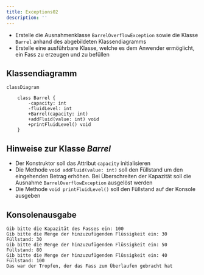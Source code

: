 ```yaml
---
title: Exceptions02
description: ''
---
```



- Erstelle die Ausnahmenklasse `BarrelOverflowException` sowie die Klasse
  `Barrel` anhand des abgebildeten Klassendiagramms
- Erstelle eine ausführbare Klasse, welche es dem Anwender ermöglicht, ein Fass
  zu erzeugen und zu befüllen

## Klassendiagramm

```mermaid
classDiagram

    class Barrel {
        -capacity: int
        -fluidLevel: int
        +Barrel(capacity: int)
        +addFluid(value: int) void
        +printFluidLevel() void
    }
```

## Hinweise zur Klasse _Barrel_

- Der Konstruktor soll das Attribut `capacity` initialisieren
- Die Methode `void addFluid(value: int)` soll den Füllstand um den eingehenden
  Betrag erhöhen. Bei Überschreiten der Kapazität soll die Ausnahme
  `BarrelOverflowException` ausgelöst werden
- Die Methode `void printFluidLevel()` soll den Füllstand auf der Konsole
  ausgeben

## Konsolenausgabe

```console
Gib bitte die Kapazität des Fasses ein: 100
Gib bitte die Menge der hinzuzufügenden Flüssigkeit ein: 30
Füllstand: 30
Gib bitte die Menge der hinzuzufügenden Flüssigkeit ein: 50
Füllstand: 80
Gib bitte die Menge der hinzuzufügenden Flüssigkeit ein: 40
Füllstand: 100
Das war der Tropfen, der das Fass zum Überlaufen gebracht hat
```

<Exercise pullRequest="50" branchSuffix="exceptions/02" />
